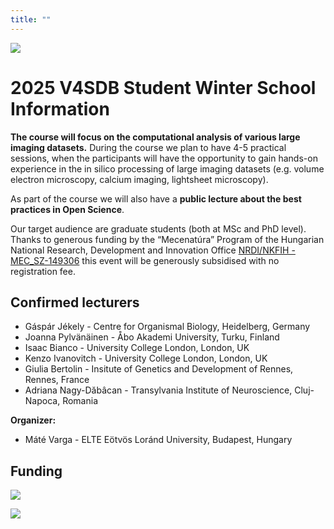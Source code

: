 ```yaml
---
title: ""
---
```

![](images/2025V4SDBWinterSchool_header.png)

# 2025 V4SDB Student Winter School Information {.unnumbered}

**The course will focus on the computational analysis of various large imaging datasets.** During the course we plan to have 4-5 practical sessions, when the participants will have the opportunity to gain hands-on experience in the in silico processing of large imaging datasets (e.g. volume electron microscopy, calcium imaging, lightsheet microscopy). 

As part of the course we will also have a **public lecture about the best practices in Open Science**.

Our target audience are graduate students (both at MSc and PhD level). Thanks to generous funding by the “Mecenatúra” Program of the Hungarian National Research, Development and Innovation Office [NRDI/NKFIH - MEC_SZ-149306](https://nkfih.gov.hu/palyazoknak/nkfi-alap/tamogatott-projektek-mec24) this event will be generously subsidised with no registration fee.


## Confirmed lecturers

- Gáspár Jékely - Centre for Organismal Biology, Heidelberg, Germany
- Joanna Pylvänäinen - Åbo Akademi University, Turku, Finland
- Isaac Bianco - University College London, London, UK
- Kenzo Ivanovitch - University College London, London, UK
- Giulia Bertolin - Insitute of Genetics and Development of Rennes, Rennes, France
- Adriana Nagy-Dăbâcan - Transylvania Institute of Neuroscience, Cluj-Napoca, Romania

**Organizer:** 

- Máté Varga - ELTE Eötvös Loránd University, Budapest, Hungary

## Funding

::: {layout="[[-10,80,-10],[-25,50,-25]]"}
![](images/NKFIA_fekvo_2019_EN.png)

![](images/elte_logo.png)
:::